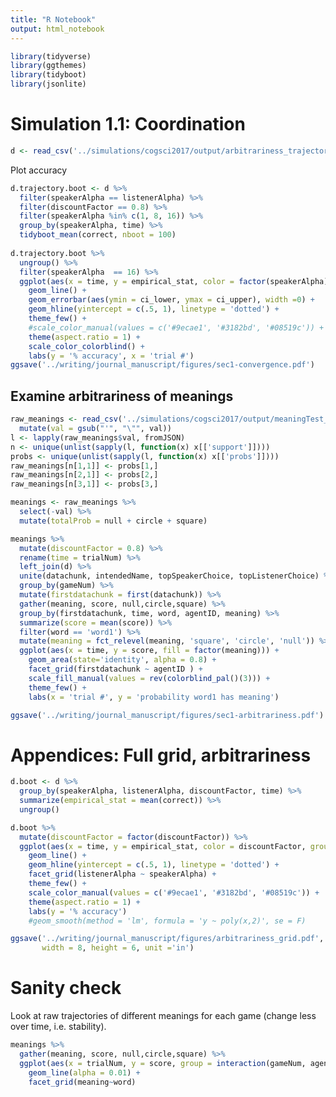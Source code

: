 ```yaml
---
title: "R Notebook"
output: html_notebook
---
```


```r
library(tidyverse)
library(ggthemes)
library(tidyboot)
library(jsonlite)
```

# Simulation 1.1: Coordination

```r
d <- read_csv('../simulations/cogsci2017/output/arbitrariness_trajectories.csv') 
```

Plot accuracy

```r
d.trajectory.boot <- d %>%
  filter(speakerAlpha == listenerAlpha) %>%
  filter(discountFactor == 0.8) %>%
  filter(speakerAlpha %in% c(1, 8, 16)) %>%
  group_by(speakerAlpha, time) %>%
  tidyboot_mean(correct, nboot = 100)
  
d.trajectory.boot %>%
  ungroup() %>%
  filter(speakerAlpha  == 16) %>%
  ggplot(aes(x = time, y = empirical_stat, color = factor(speakerAlpha))) +
    geom_line() +
    geom_errorbar(aes(ymin = ci_lower, ymax = ci_upper), width =0) +
    geom_hline(yintercept = c(.5, 1), linetype = 'dotted') +
    theme_few() +
    #scale_color_manual(values = c('#9ecae1', '#3182bd', '#08519c')) +
    theme(aspect.ratio = 1) +
    scale_color_colorblind() +
    labs(y = '% accuracy', x = 'trial #')
ggsave('../writing/journal_manuscript/figures/sec1-convergence.pdf')
```

## Examine arbitrariness of meanings

```r
raw_meanings <- read_csv('../simulations/cogsci2017/output/meaningTest_discount:0.8_73.csv') %>%
  mutate(val = gsub("'", "\"", val)) 
l <- lapply(raw_meanings$val, fromJSON)
n <- unique(unlist(sapply(l, function(x) x[['support']])))
probs <- unique(unlist(sapply(l, function(x) x[['probs']])))
raw_meanings[n[1,1]] <- probs[1,]
raw_meanings[n[2,1]] <- probs[2,]
raw_meanings[n[3,1]] <- probs[3,]

meanings <- raw_meanings %>%
  select(-val) %>%
  mutate(totalProb = null + circle + square)
```

```r
meanings %>%
  mutate(discountFactor = 0.8) %>% 
  rename(time = trialNum) %>%
  left_join(d) %>%
  unite(datachunk, intendedName, topSpeakerChoice, topListenerChoice) %>%
  group_by(gameNum) %>%
  mutate(firstdatachunk = first(datachunk)) %>%
  gather(meaning, score, null,circle,square) %>%
  group_by(firstdatachunk, time, word, agentID, meaning) %>%
  summarize(score = mean(score)) %>%
  filter(word == 'word1') %>%
  mutate(meaning = fct_relevel(meaning, 'square', 'circle', 'null')) %>%
  ggplot(aes(x = time, y = score, fill = factor(meaning))) +
    geom_area(state='identity', alpha = 0.8) +
    facet_grid(firstdatachunk ~ agentID ) +
    scale_fill_manual(values = rev(colorblind_pal()(3))) +
    theme_few() +
    labs(x = 'trial #', y = 'probability word1 has meaning')

ggsave('../writing/journal_manuscript/figures/sec1-arbitrariness.pdf')
```

# Appendices: Full grid, arbitrariness

```r
d.boot <- d %>%
  group_by(speakerAlpha, listenerAlpha, discountFactor, time) %>%
  summarize(empirical_stat = mean(correct)) %>%
  ungroup()

d.boot %>%
  mutate(discountFactor = factor(discountFactor)) %>%
  ggplot(aes(x = time, y = empirical_stat, color = discountFactor, group = discountFactor)) +
    geom_line() +
    geom_hline(yintercept = c(.5, 1), linetype = 'dotted') +
    facet_grid(listenerAlpha ~ speakerAlpha) +
    theme_few() +
    scale_color_manual(values = c('#9ecae1', '#3182bd', '#08519c')) +
    theme(aspect.ratio = 1) +
    labs(y = '% accuracy')
    #geom_smooth(method = 'lm', formula = 'y ~ poly(x,2)', se = F)

ggsave('../writing/journal_manuscript/figures/arbitrariness_grid.pdf', 
       width = 8, height = 6, unit ='in')
```

# Sanity check

Look at raw trajectories of different meanings for each game (change less over time, i.e. stability).

```r
meanings %>%
  gather(meaning, score, null,circle,square) %>%
  ggplot(aes(x = trialNum, y = score, group = interaction(gameNum, agentID))) +
    geom_line(alpha = 0.01) +
    facet_grid(meaning~word)
```